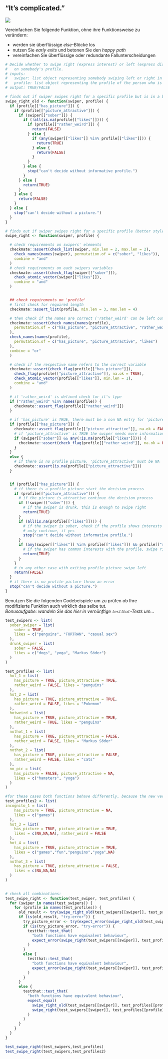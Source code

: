 ## "It's complicated." 

![](https://media.giphy.com/media/3ov9jY5zo2kpp7mmQM/giphy.gif)

Vereinfachen Sie folgende Funktion, ohne ihre Funktionsweise zu verändern:  

- werden sie überflüssige *else*-Blöcke los
- nutzen Sie *early exits* und betonen Sie den *happy path*
- vereinfachen Sie überflüssige oder redundante Fallunterscheidungen

```r
# Decide whether to swipe right (express interest) or left (express disinterest)
#   on somebody's profile.
# inputs:
#   swiper: list object representing somebody swiping left or right in a dating app
#   profile: list object representing the profile of the person who is being swiped left or right
# output: TRUE/FALSE

# finds out if swiper swipes right for a specific profile but is in a bad style:
swipe_right_old <- function(swiper, profile) {
  if (profile[["has_picture"]]) {
    if (profile[["picture_attractive"]]) {
      if (swiper[["sober"]]) {
        if (!all(is.na(profile[["likes"]]))) {
          if (profile[["rather_weird"]]) {
            return(FALSE)
          } else {
            if (any(swiper[["likes"]] %in% profile[["likes"]])) {
              return(TRUE)
            } else {
              return(FALSE)
            }
          }
        } else {
          stop("can't decide without informative profile.")
        }
      } else {
        return(TRUE)
      }
    } else {
      return(FALSE)
    }
  } else {
    stop("can't decide without a picture.")
  }
}

# finds out if swiper swipes right for a specific profile (better style):
swipe_right <- function(swiper, profile) {

  # check requirements on swipers' elements
  checkmate::assert(check_list(swiper, min.len = 2, max.len = 2),
    check_names(names(swiper), permutation.of = c("sober", "likes")),
    combine = "and"
  )
  # check requirements on each swipers variables
  checkmate::assert(check_flag(swiper[["sober"]]),
    check_atomic_vector(swiper[["likes"]]),
    combine = "and"
  )


  ## check requirements on 'profile'
  # first check for required length
  checkmate::assert_list(profile, min.len = 3, max.len = 4)

  # then check if the names are correct ('rather_weird' can be left out in the input, if there is no profile picture)
  checkmate::assert(check_names(names(profile),
    permutation.of = c("has_picture", "picture_attractive", "rather_weird", "likes")
  ),
  check_names(names(profile),
    permutation.of = c("has_picture", "picture_attractive", "likes")
  ),
  combine = "or"
  )

  # check if the respective name refers to the correct variable
  checkmate::assert(check_flag(profile[["has_picture"]]),
    check_flag(profile[["picture_attractive"]], na.ok = TRUE),
    check_atomic_vector(profile[["likes"]], min.len = 1),
    combine = "and"
  )

  # if 'rather_weird' is defined check for it's type
  if ("rather_weird" %in% names(profile)) {
    checkmate::assert_flag(profile[["rather_weird"]])
  }

  # if 'has_picture' is TRUE, there must be a non NA entry for 'picture_attractive'
  if (profile[["has_picture"]]) {
    checkmate::assert_flag(profile[["picture_attractive"]], na.ok = FALSE)
    # if 'picture_attractive' is TRUE the swiper needs more information if he/she is sober
    if (swiper[["sober"]] && any(!is.na(profile[["likes"]]))) {
      checkmate::assert(check_flag(profile[["rather_weird"]], na.ok = FALSE))
    }
  }
  else {
    # if there is no profile picture, 'picture_attractive' must be NA
    checkmate::assert(is.na(profile[["picture_attractive"]]))
  }


  if (profile[["has_picture"]]) {
    # if there is a profile picture start the decision process
    if (profile[["picture_attractive"]]) {
      # if the picture is attractive continue the decision process
      if (!swiper[["sober"]]) {
        # if the swiper is drunk, this is enough to swipe right
        return(TRUE)
      }
      if (all(is.na(profile[["likes"]]))) {
        # if the swiper is sober, check if the profile shows interests
        # only continue, if yes
        stop("can't decide without informative profile.")
      }
      if (any(swiper[["likes"]] %in% profile[["likes"]]) && profile[["rather_weird"]] == FALSE) {
        # if the swiper has common interests with the profile, swipe right
        return(TRUE)
      }
    }
    # in any other case with exiting profile picture swipe left
    return(FALSE)
  }
  # if there is no profile picture throw an error
  stop("can't decide without a picture.")
}
```

Benutzen Sie die folgenden Codebeispiele um zu prüfen ob Ihre modifizierte Funktion auch wirklich das selbe tut.  
*Bonusaufgabe: wandeln Sie das hier in vernünftige `testthat`-Tests um...*

```r
test_swipers <- list(
  sober_swiper = list(
    sober = TRUE,
    likes = c("penguins", "FORTRAN", "casual sex")
  ),
  drunk_swiper = list(
    sober = FALSE,
    likes = c("dogs", "yoga", "Markus Söder")
  )
)

test_profiles <- list(
  hot_1 = list(
    has_picture = TRUE, picture_attractive = TRUE,
    rather_weird = FALSE, likes = "penguins"
  ),
  hot_2 = list(
    has_picture = TRUE, picture_attractive = TRUE,
    rather_weird = FALSE, likes = "Pokemon"
  ),
  hotweird = list(
    has_picture = TRUE, picture_attractive = TRUE,
    rather_weird = TRUE, likes = "penguins"
  ),
  nothot_1 = list(
    has_picture = TRUE, picture_attractive = FALSE,
    rather_weird = FALSE, likes = "Markus Söder"
  ),
  nothot_2 = list(
    has_picture = TRUE, picture_attractive = FALSE,
    rather_weird = FALSE, likes = "cats"
  ),
  no_pic = list(
    has_picture = FALSE, picture_attractive = NA,
    likes = c("hamsters", "yoga")
  )
)

#for these cases both functions behave differently, because the new version is programmed in a more defensive way
test_profiles2 <- list(
incognito_1 = list(
    has_picture = TRUE, picture_attractive = NA,
    likes = c("games")
  ),
  hot_3 = list(
    has_picture = TRUE, picture_attractive = TRUE,
    likes = c(NA,NA,NA), rather_weird = FALSE
  ),
  hot_4 = list(
    has_picture = TRUE, picture_attractive = TRUE,
    likes = c("games","fun","penguins","yoga",NA)
  ),
  nothot_3 = list(
    has_picture = TRUE, picture_attractive = FALSE,
    likes = c(NA,NA,NA)
  )
)
  

# check all combinations:
test_swipe_right <- function(test_swiper, test_profiles) {
  for (swiper in names(test_swipers)) {
    for (profile in names(test_profiles)) {
      old_result <- try(swipe_right_old(test_swipers[[swiper]], test_profiles[[profile]]), silent = TRUE)
      if (is(old_result, "try-error")) {
        try_picture_error <- try(expect_error(swipe_right_old(test_swipers[[1]], test_profiles[[6]]), "can't decide without a picture."))
        if (is(try_picture_error, "try-error")) {
          testthat::test_that(
            "both functions have equivalent behaviour",
            expect_error(swipe_right(test_swipers[[swiper]], test_profiles[[profile]]), "can't decide without informative profile.")
          )
        }
        else {
          testthat::test_that(
            "both functions have equivalent behaviour",
            expect_error(swipe_right(test_swipers[[swiper]], test_profiles[[profile]]), "can't decide without a picture.")
          )
        }
      }
      else {
        testthat::test_that(
          "both functions have equivalent behaviour",
          expect_equal(
            swipe_right_old(test_swipers[[swiper]], test_profiles[[profile]]),
            swipe_right(test_swipers[[swiper]], test_profiles[[profile]])
          )
        )
      }
    }
  }
}

test_swipe_right(test_swipers,test_profiles)
test_swipe_right(test_swipers,test_profiles2)

```

